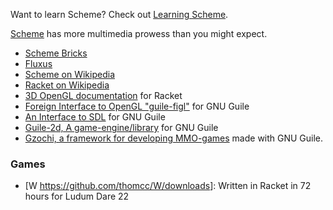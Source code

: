 Want to learn Scheme? Check out [[Learning Scheme]].


[[Scheme]] has more multimedia prowess than you might expect.

* [http://www.pawfal.org/dave/index.cgi?Projects/Scheme%20Bricks Scheme Bricks]
* [http://www.pawfal.org/dave/index.cgi?Projects/Fluxus Fluxus]
* [http://en.wikipedia.org/wiki/Scheme_%28programming_language%29 Scheme on Wikipedia]
* [http://en.wikipedia.org/wiki/Racket_%28programming_language%29 Racket on Wikipedia]
* [http://docs.racket-lang.org/sgl/index.html 3D OpenGL documentation] for Racket
* [https://gitorious.org/guile-figl Foreign Interface to OpenGL "guile-figl"] for GNU Guile
* [http://www.gnu.org/software/guile-sdl/ An Interface to SDL] for GNU Guile
* [https://github.com/davexunit/guile-2d Guile-2d, A game-engine/library] for GNU Guile
* [http://www.nongnu.org/gzochi/ Gzochi, a framework for developing MMO-games] made with GNU Guile.

=== Games ===

* [W https://github.com/thomcc/W/downloads]: Written in Racket in 72 hours for Ludum Dare 22